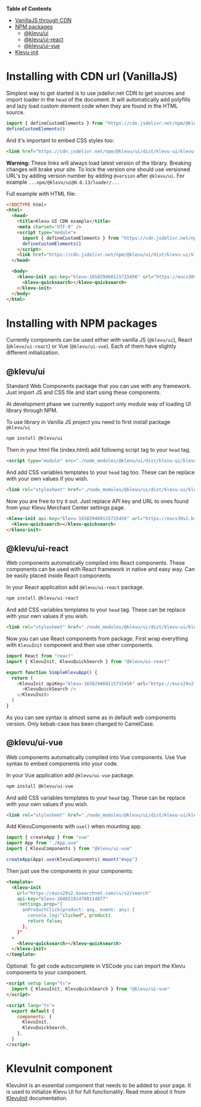 
<Meta title="Guides/Installation" />

**Table of Contents**

- [VanillaJS through CDN](#installing-with-cdn-url-vanillajs)
- [NPM packages](#installing-with-npm-packages)
  - [@klevu/ui](#klevuui)
  - [@klevu/ui-react](#klevuui-react)
  - [@klevu/ui-vue](#klevuui-vue)
- [Klevu-init](#klevuinit-component)

# Installing with CDN url (VanillaJS)

Simplest way to get started is to use jsdelivr.net CDN to get sources and import loader in the `head`
of the document. It will automatically add polyfills and lazy load custom element code when they
are found in the HTML source.

```ts
import { defineCustomElements } from "https://cdn.jsdelivr.net/npm/@klevu/ui/loader/index.js"
defineCustomElements()
```

And it's important to embed CSS styles too:

```html
<link href="https://cdn.jsdelivr.net/npm/@klevu/ui/dist/klevu-ui/klevu-ui.min.css" rel="stylesheet" />
```

**Warning:** These links will always load latest version of the library. Breaking changes will brake your site.
To lock the version one should use versioned URL's by adding version number by adding
`@version` after `@klevu/ui`. For example `...npm/@klevu/ui@0.0.13/loader/...`

Full example with HTML file:

```html
<!DOCTYPE html>
<html>
  <head>
    <title>Klevu UI CDN example</title>
    <meta charset="UTF-8" />
    <script type="module">
      import { defineCustomElements } from "https://cdn.jsdelivr.net/npm/@klevu/ui/loader/index.js"
      defineCustomElements()
    </script>
    <link href="https://cdn.jsdelivr.net/npm/@klevu/ui/dist/klevu-ui/klevu-ui.min.css" rel="stylesheet" />
  </head>

  <body>
    <klevu-init api-key="klevu-165829460115715456" url="https://eucs30v2.ksearchnet.com/cs/v2/search">
      <klevu-quicksearch></klevu-quicksearch>
    </klevu-init>
  </body>
</html>
```

# Installing with NPM packages

Currently components can be used either with vanilla JS (`@klevu/ui`), React (`@klevu/ui-react`) or Vue (`@klevu/ui-vue`).
Each of them have slightly different initialization.

## @klevu/ui

Standard Web Components package that you can use with any framework. Just import JS and CSS file and start using these components.

At development phase we currently support only module way of loading UI library through NPM.

To use library in Vanilla JS project you need to first install package `@klevu/ui`

```bash
npm install @klevu/ui
```

Then in your html file (index.html) add following script tag to your `head` tag.

```html
<script type="module" src="./node_modules/@klevu/ui/dist/klevu-ui/klevu-ui.esm.js"></script>
```

And add CSS variables templates to your `head` tag too. These can be replace with your own values if you wish.

```html
<link rel="stylesheet" href="./node_modules/@klevu/ui/dist/klevu-ui/klevu-ui.css" />
```

Now you are free to try it out. Just replace API key and URL to ones found from your Klevu Merchant Center settings page.

```html
<klevu-init api-key="klevu-165829460115715456" url="https://eucs30v2.ksearchnet.com/cs/v2/search">
  <klevu-quicksearch></klevu-quicksearch>
</klevu-init>
```

## @klevu/ui-react

Web components automatically compiled into React components. These components can be used with React framework in native and easy
way. Can be easily placed inside React components.

In your React application add `@klevu/ui-react` package.

```bash
npm install @klevu/ui-react
```

And add CSS variables templates to your `head` tag. These can be replace with your own values if you wish.

```html
<link rel="stylesheet" href="./node_modules/@klevu/ui/dist/klevu-ui/klevu-ui.css" />
```

Now you can use React components from package. First wrap everything with `KlevuInit` component and then use other components.

```ts
import React from "react"
import { KlevuInit, KlevuQuickSearch } from "@klevu/ui-react"

export function SimpleKlevuApp() {
  return (
    <KlevuInit apiKey="klevu-165829460115715456" url="https://eucs29v2.ksearchnet.com/cs/v2/search">
      <KlevuQuickSearch />
    </KlevuInit>
  )
}
```

As you can see syntax is almost same as in default web components version. Only kebab-case has been changed to CamelCase.

## @klevu/ui-vue

Web components automatically compiled into Vue components. Use Vue syntax to embed components into your code.

In your Vue application add `@klevu/ui-vue` package.

```bash
npm install @klevu/ui-vue
```

And add CSS variables templates to your `head` tag. These can be replace with your own values if you wish.

```html
<link rel="stylesheet" href="./node_modules/@klevu/ui/dist/klevu-ui/klevu-ui.css" />
```

Add KlevuComponents with `use()` when mounting app.

```ts
import { createApp } from "vue"
import App from "./App.vue"
import { KlevuComponents } from "@klevu/ui-vue"

createApp(App).use(KlevuComponents).mount("#app")
```

Then just use the components in your components:

```html
<template>
  <klevu-init
    url="https://eucs29v2.ksearchnet.com/cs/v2/search"
    api-key="klevu-164651914788114877"
    :settings.prop="{
      onProductClick(product: any, event: any) {
        console.log("clicked", product)
        return false;
      },
    }"
  >
    <klevu-quicksearch></klevu-quicksearch>
  </klevu-init>
</template>
```

Optional: To get code autocomplete in VSCode you can import the Klevu components to your component.

```html
<script setup lang="ts">
  import { KlevuInit, KlevuQuickSearch } from "@klevu/ui-vue"
</script>

<script lang="ts">
  export default {
    components: {
      KlevuInit,
      KlevuQuickSearch,
    },
  }
</script>
```

# KlevuInit component

KlevuInit is an essential component that needs to be added to your page. It is used to initialize Klevu UI for
full functionality. Read more about it from [KlevuInit](?path=/docs/non-components-init--init) documentation.
